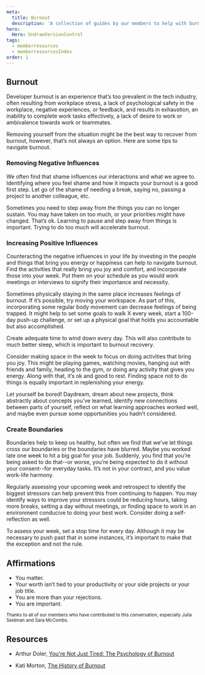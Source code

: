 ```yaml
---
meta:
  title: Burnout
  description: 'A collection of guides by our members to help with burnout.'
hero:
  Hero: UndrawVersionControl
tags:
  - memberresources
  - memberresourcesIndex
order: 1
---
```



<TextContainer background="white" showBackToTopLink={false}>

## Burnout

Developer burnout is an experience that’s too prevalent in the tech industry, often resulting from workplace stress, a lack of psychological safety in the workplace, negative experiences, or feedback, and results in exhaustion, an inability to complete work tasks effectively, a lack of desire to work or ambivalence towards work or teammates.

Removing yourself from the situation might be the best way to recover from burnout, however, that’s not always an option. Here are some tips to navigate burnout.

### Removing Negative Influences

We often find that shame influences our interactions and what we agree to. Identifying where you feel shame and how it impacts your burnout is a good first step. Let go of the shame of needing a break, saying no, passing a project to another colleague, etc.

Sometimes you need to step away from the things you can no longer sustain. You may have taken on too much, or your priorities might have changed. That’s ok. Learning to pause and step away from things is important. Trying to do too much will accelerate burnout.

### Increasing Positive Influences

Counteracting the negative influences in your life by investing in the people and things that bring you energy or happiness can help to navigate burnout. Find the activities that really bring you joy and comfort, and incorporate those into your week. Put them on your schedule as you would work meetings or interviews to signify their importance and necessity.

Sometimes physically staying in the same place increases feelings of burnout. If it’s possible, try moving your workspace. As part of this, incorporating some regular body movement can decrease feelings of being trapped. It might help to set some goals to walk X every week, start a 100-day push-up challenge, or set up a physical goal that holds you accountable but also accomplished.

Create adequate time to wind down every day. This will also contribute to much better sleep, which is important to burnout recovery.

Consider making space in the week to focus on doing activities that bring you joy. This might be playing games, watching movies, hanging out with friends and family, heading to the gym, or doing any activity that gives you energy. Along with that, it’s ok and good to rest. Finding space not to do things is equally important in replenishing your energy.

Let yourself be bored! Daydream, dream about new projects, think abstractly about concepts you’ve learned, identify new connections between parts of yourself, reflect on what learning approaches worked well, and maybe even pursue some opportunities you hadn’t considered.

### Create Boundaries

Boundaries help to keep us healthy, but often we find that we’ve let things cross our boundaries or the boundaries have blurred. Maybe you worked late one week to hit a big goal for your job. Suddenly, you find that you’re being asked to do that--or worse, you’re being expected to do it without your consent--for everyday tasks. It’s not in your contract, and you value work-life harmony.

Regularly assessing your upcoming week and retrospect to identify the biggest stressors can help prevent this from continuing to happen. You may identify ways to improve your stressors could be reducing hours, taking more breaks, setting a day without meetings, or finding space to work in an environment conducive to doing your best work. Consider doing a self-reflection as well.

To assess your week, set a stop time for every day. Although it may be necessary to push past that in some instances, it’s important to make that the exception and not the rule.

## Affirmations

- You matter.
- Your worth isn’t tied to your productivity or your side projects or your job title.
- You are more than your rejections.
- You are important.

<small>
	Thanks to all of our members who have contributed to this conversation,
	especially Julia Seidman and Sara McCombs.
</small>

## Resources

- Arthur Doler,
  [You're Not Just Tired: The Psychology of Burnout](https://www.youtube.com/watch?v=-XYK8ulQId0)

- Kati Morton,
  [The History of Burnout](https://www.youtube.com/watch?v=usWGg6xKHW0&list=PL_loxoCVsWqxj0ocM5GjaDsEdfLfWCdHW)

</TextContainer>
